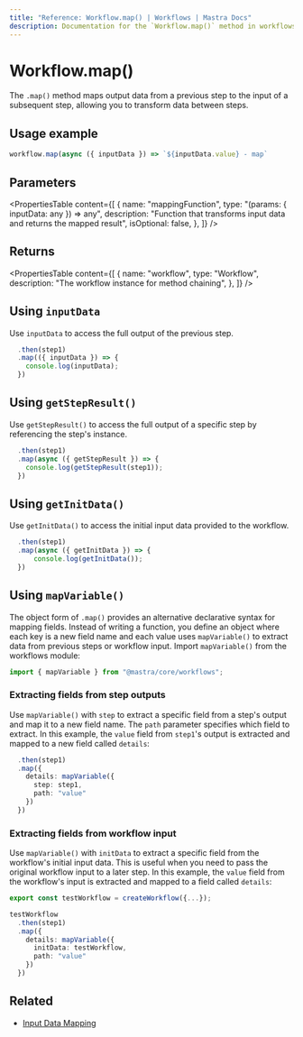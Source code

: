 ```yaml
---
title: "Reference: Workflow.map() | Workflows | Mastra Docs"
description: Documentation for the `Workflow.map()` method in workflows, which maps output data from a previous step to the input of a subsequent step.
---
```


# Workflow.map()

The `.map()` method maps output data from a previous step to the input of a subsequent step, allowing you to transform data between steps.

## Usage example

```typescript copy
workflow.map(async ({ inputData }) => `${inputData.value} - map`
```

## Parameters

<PropertiesTable
  content={[
    {
      name: "mappingFunction",
      type: "(params: { inputData: any }) => any",
      description:
        "Function that transforms input data and returns the mapped result",
      isOptional: false,
    },
  ]}
/>

## Returns

<PropertiesTable
  content={[
    {
      name: "workflow",
      type: "Workflow",
      description: "The workflow instance for method chaining",
    },
  ]}
/>

## Using `inputData`

Use `inputData` to access the full output of the previous step.

```typescript {3} filename="src/mastra/workflows/test-workflow.ts" showLineNumbers copy
  .then(step1)
  .map(({ inputData }) => {
    console.log(inputData);
  })
```

## Using `getStepResult()`

Use `getStepResult()` to access the full output of a specific step by referencing the step's instance.

```typescript {3} filename="src/mastra/workflows/test-workflow.ts" showLineNumbers copy
  .then(step1)
  .map(async ({ getStepResult }) => {
    console.log(getStepResult(step1));
  })
```

## Using `getInitData()`

Use `getInitData()` to access the initial input data provided to the workflow.

```typescript {3} filename="src/mastra/workflows/test-workflow.ts" showLineNumbers copy
  .then(step1)
  .map(async ({ getInitData }) => {
      console.log(getInitData());
  })
```

## Using `mapVariable()`

The object form of `.map()` provides an alternative declarative syntax for mapping fields. Instead of writing a function, you define an object where each key is a new field name and each value uses `mapVariable()` to extract data from previous steps or workflow input.
Import `mapVariable()` from the workflows module:

```typescript filename="src/mastra/workflows/test-workflow.ts" showLineNumbers copy
import { mapVariable } from "@mastra/core/workflows";
```

### Extracting fields from step outputs

Use `mapVariable()` with `step` to extract a specific field from a step's output and map it to a new field name. The `path` parameter specifies which field to extract.
In this example, the `value` field from `step1`'s output is extracted and mapped to a new field called `details`:

```typescript {3-6} filename="src/mastra/workflows/test-workflow.ts" showLineNumbers copy
  .then(step1)
  .map({
    details: mapVariable({
      step: step1,
      path: "value"
    })
  })
```

### Extracting fields from workflow input

Use `mapVariable()` with `initData` to extract a specific field from the workflow's initial input data. This is useful when you need to pass the original workflow input to a later step.
In this example, the `value` field from the workflow's input is extracted and mapped to a field called `details`:

```typescript {6-9} filename="src/mastra/workflows/test-workflow.ts" showLineNumbers copy
export const testWorkflow = createWorkflow({...});

testWorkflow
  .then(step1)
  .map({
    details: mapVariable({
      initData: testWorkflow,
      path: "value"
    })
  })
```

## Related

- [Input Data Mapping](/docs/workflows/control-flow#input-data-mapping)
